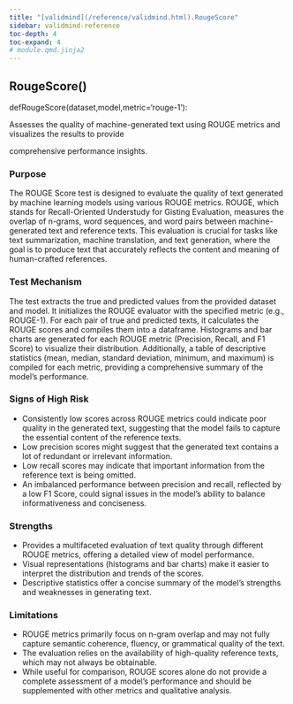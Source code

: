 ```yaml
---
title: "[validmind](/reference/validmind.html).RougeScore"
sidebar: validmind-reference
toc-depth: 4
toc-expand: 4
# module.qmd.jinja2
---
```


<!-- function.qmd.jinja2 -->

## RougeScore[()]{.muted}

<!-- signatures.jinja2 -->

::: {.signature}

<span class="kw">def</span><span class="name">RougeScore</span>(<span class="params"><span class="n">dataset</span><span class="muted">,</span></span><span class="params"><span class="n">model</span><span class="muted">,</span></span><span class="params"><span class="n">metric</span><span class="o">=</span><span class="s1">'rouge-1'</span></span>):

:::

<!-- docstring.jinja2 -->

Assesses the quality of machine-generated text using ROUGE metrics and visualizes the results to provide

comprehensive performance insights.

### Purpose

The ROUGE Score test is designed to evaluate the quality of text generated by machine learning models using various ROUGE metrics. ROUGE, which stands for Recall-Oriented Understudy for Gisting Evaluation, measures the overlap of n-grams, word sequences, and word pairs between machine-generated text and reference texts. This evaluation is crucial for tasks like text summarization, machine translation, and text generation, where the goal is to produce text that accurately reflects the content and meaning of human-crafted references.

### Test Mechanism

The test extracts the true and predicted values from the provided dataset and model. It initializes the ROUGE evaluator with the specified metric (e.g., ROUGE-1). For each pair of true and predicted texts, it calculates the ROUGE scores and compiles them into a dataframe. Histograms and bar charts are generated for each ROUGE metric (Precision, Recall, and F1 Score) to visualize their distribution. Additionally, a table of descriptive statistics (mean, median, standard deviation, minimum, and maximum) is compiled for each metric, providing a comprehensive summary of the model's performance.

### Signs of High Risk

- Consistently low scores across ROUGE metrics could indicate poor quality in the generated text, suggesting that the model fails to capture the essential content of the reference texts.
- Low precision scores might suggest that the generated text contains a lot of redundant or irrelevant information.
- Low recall scores may indicate that important information from the reference text is being omitted.
- An imbalanced performance between precision and recall, reflected by a low F1 Score, could signal issues in the model's ability to balance informativeness and conciseness.

### Strengths

- Provides a multifaceted evaluation of text quality through different ROUGE metrics, offering a detailed view of model performance.
- Visual representations (histograms and bar charts) make it easier to interpret the distribution and trends of the scores.
- Descriptive statistics offer a concise summary of the model's strengths and weaknesses in generating text.

### Limitations

- ROUGE metrics primarily focus on n-gram overlap and may not fully capture semantic coherence, fluency, or grammatical quality of the text.
- The evaluation relies on the availability of high-quality reference texts, which may not always be obtainable.
- While useful for comparison, ROUGE scores alone do not provide a complete assessment of a model's performance and should be supplemented with other metrics and qualitative analysis.
